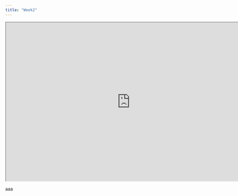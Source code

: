 ```yaml
---
title: "Week2"
---
```


```{=html}
<iframe width="780" height="500" src="https://nyqqq.github.io/learning_diary/Slides.html" title="Quarto Documentation"></iframe>
```
aaa
